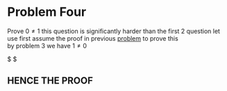 # Problem Four

Prove $0 \neq 1$ 
this question is significantly harder than the first 2 question
let use first assume the proof in previous [problem](/problem_3.html) to prove this 
<br>
by problem 3 we have $1 \neq 0$

$ \implies 0 \neq 1$

## HENCE THE PROOF
